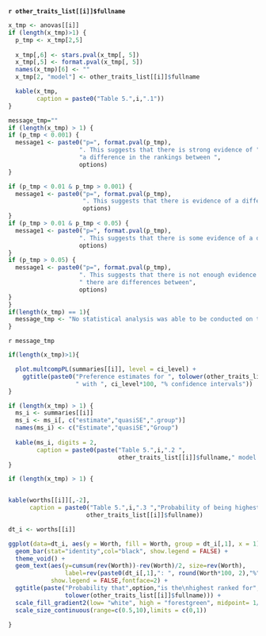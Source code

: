 **`r other_traits_list[[i]]$fullname`**


```r
x_tmp <- anovas[[i]]
if (length(x_tmp)>1) {
  p_tmp <- x_tmp[2,5]
  
  x_tmp[,6] <- stars.pval(x_tmp[, 5])
  x_tmp[,5] <- format.pval(x_tmp[, 5])
  names(x_tmp)[6] <- ""
  x_tmp[2, "model"] <- other_traits_list[[i]]$fullname

  kable(x_tmp,
        caption = paste0("Table 5.",i,".1"))
}

```

```r
message_tmp=""
if (length(x_tmp) > 1) {
if (p_tmp < 0.001) {
  message1 <- paste0("p=", format.pval(p_tmp), 
                    ". This suggests that there is strong evidence of ",
                    "a difference in the rankings between ",
                    options)
}

if (p_tmp < 0.01 & p_tmp > 0.001) {
  message1 <- paste0("p=", format.pval(p_tmp), 
                     ". This suggests that there is evidence of a difference between ",
                     options)
}
if (p_tmp > 0.01 & p_tmp < 0.05) {
  message1 <- paste0("p=", format.pval(p_tmp), 
                    ". This suggests that there is some evidence of a difference between ",
                    options)  
}
if (p_tmp > 0.05) {
  message1 <- paste0("p=", format.pval(p_tmp),
                    ". This suggests that there is not enough evidence to conclude that",
                    " there are differences between",
                    options)  
}
}
if(length(x_tmp) == 1){
  message_tmp <- "No statistical analysis was able to be conducted on this trait."
}
```

`r message_tmp`

```r

if(length(x_tmp)>1){

  plot.multcompPL(summaries[[i]], level = ci_level) +
    ggtitle(paste0("Preference estimates for ", tolower(other_traits_list[[i]]$fullname),
                   " with ", ci_level*100, "% confidence intervals"))
}
```

```r
if (length(x_tmp) > 1) {
  ms_i <- summaries[[i]]
  ms_i <- ms_i[, c("estimate","quasiSE",".group")]
  names(ms_i) <- c("Estimate","quasiSE","Group")
  
  kable(ms_i, digits = 2,
        caption = paste0(paste("Table 5.",i,".2 ",
                               other_traits_list[[i]]$fullname," model parameter estimates")))
}
```

```r
if (length(x_tmp) > 1) {


kable(worths[[i]][,-2],
      caption = paste0("Table 5.",i,".3 ","Probability of being highest ranked: ",
                      other_traits_list[[i]]$fullname))

dt_i <- worths[[i]]

ggplot(data=dt_i, aes(y = Worth, fill = Worth, group = dt_i[,1], x = 1)) +
  geom_bar(stat="identity",col="black", show.legend = FALSE) +
  theme_void() +
  geom_text(aes(y=cumsum(rev(Worth))-rev(Worth)/2, size=rev(Worth),
                label=rev(paste0(dt_i[,1],": ", round(Worth*100, 2),"%"))),
            show.legend = FALSE,fontface=2) +
  ggtitle(paste("Probability that",option,"is the\nhighest ranked for", 
                tolower(other_traits_list[[i]]$fullname))) +
  scale_fill_gradient2(low= "white", high = "forestgreen", midpoint= 1/nrow(worthscaled))  +
  scale_size_continuous(range=c(0.5,10),limits = c(0,1))

}
```
